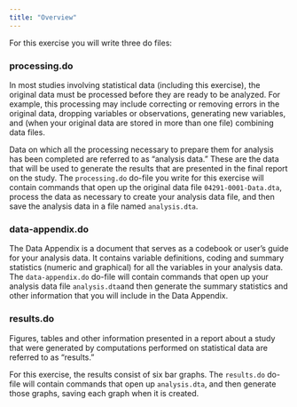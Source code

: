 ---
title: "Overview"
---

For this exercise you will write three do files:

### processing.do  

In most studies involving statistical data (including this exercise), the original data must be processed before they are ready to be analyzed.  For example, this processing may include correcting or removing errors in the original data, dropping variables or observations, generating new variables, and (when your original data are stored in more than one file) combining data files.

Data on which all the processing necessary to prepare them for analysis has been completed are referred to as "analysis data."  These are the data that will be used to generate the results that are presented in the final report on the study. 
The `processing.do` do-file you write for this exercise will contain commands that open up the original data file `04291-0001-Data.dta`, process the data as necessary to create your analysis data file, and then save the analysis data in a file named `analysis.dta`. 

### data-appendix.do  

The Data Appendix is a document that serves as a codebook or user's guide for your analysis data.  It contains variable definitions, coding and summary statistics (numeric and graphical) for all the variables in your analysis data.
The `data-appendix.do` do-file will contain commands that open up your analysis data file `analysis.dta`and then generate the summary statistics and other information that you will include in the Data Appendix.

### results.do

Figures, tables and other information presented in a report about a study that were generated by computations performed on statistical data are referred to as "results."

For this exercise, the results consist of six bar graphs. The `results.do` do-file will contain commands that open up `analysis.dta`, and then generate those graphs, saving each graph when it is created.